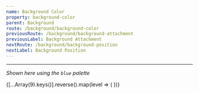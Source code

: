 ```yaml
---
name: Background Color
property: background-color
parent: Background
route: /background/background-color
previousRoute: /background/background-attachment
previousLabel: Background Attachment
nextRoute: /background/background-position
nextLabel: Background Position
---
```


<UtilityInfo pattern="bg-{color}" themeProperty="backgroundColor" hasColors />

---

_Shown here using the `blue` palette_

<Grid>
  {[...Array(9).keys()].reverse().map(level => (
    <InfoBox pattern={`bg-blue-${(level + 1) * 100}`}>
      <Box
        key={level}
        className={`rounded-sm h-16 bg-blue-${(level + 1) * 100}`}
      />
    </InfoBox>
  ))}
</Grid>
